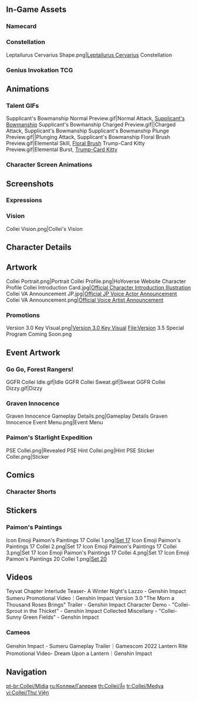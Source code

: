 {{CharacterTabs}}
{{TOC limit}}
==In-Game Assets==
{{Assets}}

===Namecard===
{{Assets/Namecard|Good Virtue|Collei}}

===Constellation===
<gallery>Leptailurus Cervarius Shape.png|[[Leptailurus Cervarius]] Constellation</gallery>

===Genius Invokation TCG===
{{Main|Genius Invokation TCG}}
{{Genius Invokation TCG Cards by Featured Gallery}}

==Animations==
===Talent GIFs===
<gallery>
Supplicant's Bowmanship Normal Preview.gif|Normal Attack, [[Supplicant's Bowmanship]]
Supplicant's Bowmanship Charged Preview.gif||Charged Attack, Supplicant's Bowmanship
Supplicant's Bowmanship Plunge Preview.gif||Plunging Attack, Supplicant's Bowmanship
Floral Brush Preview.gif|Elemental Skill, [[Floral Brush]]
Trump-Card Kitty Preview.gif|Elemental Burst, [[Trump-Card Kitty]]
</gallery>

===Character Screen Animations===
{{Preview/CharacterAnimations}}

==Screenshots==
===Expressions===
{{Character Expression|Collei|Default|Smiley|Serious}}

===Vision===
<gallery>Collei Vision.png|Collei's Vision</gallery>

==Character Details==
{{Files by Character Gallery|Character Details|character=Collei}}

==Artwork==
<!-- Hide unused sections. Try to keep images in chronological order, based on release date. May reformat gallery once images flood, and then make subheadings and group images. -->
<gallery>
Collei Portrait.png|Portrait
Collei Profile.png|HoYoverse Website Character Profile
Collei Introduction Card.jpg|[https://twitter.com/GenshinImpact/status/1546347821787332608 Official Character Introduction Illustration]
Collei VA Announcement JP.jpg|[https://twitter.com/Genshin_7/status/1546352845565280256 Official JP Voice Actor Announcement]
Collei VA Announcement.png|[https://twitter.com/GenshinImpact/status/1561594019225821184 Official Voice Artist Announcement]
</gallery>
<!--
===Birthdays===
{{Files by Character Gallery|Collei Birthday Artwork|character = Collei|not1=Character Shorts|not2=Taking Pictures and Recounting Good Times Images}}

;Character Shorts
{{Files by Character Gallery|Collei Birthday Artwork|character = Collei|not1=Character Birthday Artwork|not2=Taking Pictures and Recounting Good Times Images}}

;Taking Pictures and Recounting Good Times
{{Main|Taking Pictures and Recounting Good Times/Story/Collei}}
{{Files by Character Gallery|Collei Birthday Artwork|character = Collei|not1=Character Shorts|not2=Character Birthday Artwork}}

===Holidays===
{{Files by Character Gallery|Holiday Artwork}}
-->
===Promotions===
<gallery>
Version 3.0 Key Visual.png|[https://www.hoyolab.com/article/6946526 Version 3.0 Key Visual]
File:Version 3.5 Special Program Coming Soon.png
</gallery>
<!--
===Social Media===
<gallery>

</gallery>--><!--
===Miscellaneous===
<gallery>

</gallery>
-->

==Event Artwork==
===Go Go, Forest Rangers!===
{{Main|Go Go, Forest Rangers!}}
<gallery>
GGFR Collei Idle.gif|Idle
GGFR Collei Sweat.gif|Sweat
GGFR Collei Dizzy.gif|Dizzy
</gallery>

===Graven Innocence===
{{Main|Graven Innocence}}
<gallery>
Graven Innocence Gameplay Details.png|Gameplay Details
Graven Innocence Event Menu.png|Event Menu
</gallery>

===Paimon's Starlight Expedition===
{{Main|Paimon's Starlight Expedition}}
<gallery>
PSE Collei.png|Revealed
PSE Hint Collei.png|Hint
PSE Sticker Collei.png|Sticker
</gallery>

==Comics==
===Character Shorts===
{{Files by Character Gallery|Character Shorts|character = Collei|not1=Collei Birthday Artwork}}

==Stickers==
===Paimon's Paintings===
{{Main|Paimon's Paintings}}
<gallery>
Icon Emoji Paimon's Paintings 17 Collei 1.png|[[Paimon's Paintings#Set 17|Set 17]]
Icon Emoji Paimon's Paintings 17 Collei 2.png|Set 17
Icon Emoji Paimon's Paintings 17 Collei 3.png|Set 17
Icon Emoji Paimon's Paintings 17 Collei 4.png|Set 17
Icon Emoji Paimon's Paintings 20 Collei 1.png|[[Paimon's Paintings#Set 20|Set 20]]
</gallery>

==Videos==
<!-- Keep videos in chronological order. -->
<gallery>
Teyvat Chapter Interlude Teaser- A Winter Night's Lazzo - Genshin Impact
Sumeru Promotional Video｜Genshin Impact
Version 3.0 "The Morn a Thousand Roses Brings" Trailer - Genshin Impact
Character Demo - "Collei- Sprout in the Thicket" - Genshin Impact
Collected Miscellany - "Collei- Sunny Green Fields" - Genshin Impact
</gallery>

===Cameos===
<gallery>
Genshin Impact - Sumeru Gameplay Trailer｜Gamescom 2022
Lantern Rite Promotional Video- Dream Upon a Lantern｜Genshin Impact
</gallery>
<!--
==References==
{{Reflist}}
-->
==Navigation==
{{Character Navbox|link type=media}}

[[pt-br:Collei/Mídia]]
[[ru:Коллеи/Галерея]]
[[th:Collei/สื่อ]]
[[tr:Collei/Medya]]
[[vi:Collei/Thư Viện]]